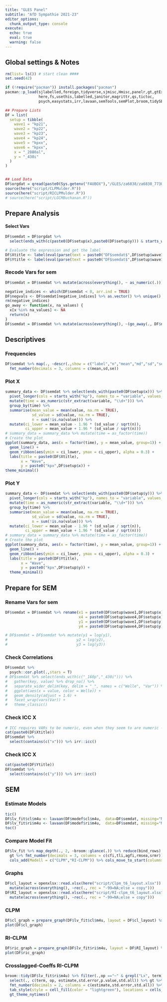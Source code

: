 ```yaml
---
title: "GLES Panel"
subtitle: "AfD Sympathie 2021-23"
editor_options: 
  chunk_output_type: console
execute: 
  echo: true
  eval: true
  warning: false
---
```


## Global settings & Notes
```r
rm(list= ls()) # start clean ####
set.seed(42)

if (!require("pacman")) install.packages("pacman")
pacman::p_load(sjlabelled,foreign,tidyverse,sjmisc,Hmisc,panelr,gt,gtExtras,
               here,fs,usethis,labelled,janitor,magrittr,qs,tictoc,
               psych,easystats,irr,lavaan,semTools,semPlot,broom,tidySEM)

## Prepare Lists
DF = list(
  setup = tibble(
    wave1 = "kp21",
    wave2 = "kp22",
    wave3 = "kp23",
    wave4 = "kp24",
    wave5 = "kpxx",
    wave6 = "kpxx",
    x = "_2880al",
    y = "_430i"
  )
)


## Load Data
DF$orgdat = qread(paste0(Sys.getenv("FAUBOX"),"/GLES/za6838/za6838_7730.qs"))
source(here("script/CLPMulder.R"))
source(here("script/RICLPMulder.R"))
# source(here("script/LGCMBuchanan.R"))
```

## Prepare Analysis

#### Select Vars

```r
DF$semdat = DF$orgdat %>%
  select(ends_with(c(paste0(DF$setup$x),paste0(DF$setup$y))) & starts_with(c(paste0(DF$setup$wave1),paste0(DF$setup$wave2),paste0(DF$setup$wave3),paste0(DF$setup$wave4),paste0(DF$setup$wave5))))

# Evaluate the expression and get the label
DF$Xtitle <- label(eval(parse(text = paste0("DF$semdat$",DF$setup$wave1,DF$setup$x))))
DF$Ytitle <- label(eval(parse(text = paste0("DF$semdat$",DF$setup$wave1,DF$setup$y))))
```

### Recode Vars for sem

```r
DF$semdat = DF$semdat %>% mutate(across(everything(), ~ as_numeric(.)))

negative_indices <- which(DF$semdat < 0, arr.ind = TRUE)
DF$negvals <- DF$semdat[negative_indices] %>% as.vector() %>% unique() %>% sort()
rm(negative_indices)
go_away <- function(x, na_values) {
  x[x %in% na_values] <- NA
  return(x)
}
DF$semdat = DF$semdat %>% mutate(across(everything(), ~(go_away(., DF$negvals))))
```

## Descriptives
### Frequencies
```r
DF$semdat %>% map(., ~descr(.,show = c("label","n","mean","md","sd","se","range"))) %>% reduce(bind_rows) %>% gt %>%
  fmt_number(decimals = 3, columns = c(mean,sd,se))
```
::: {.panel-tabset}
### Plot X
```r
summary_data <- DF$semdat %>% select(ends_with(paste0(DF$setup$x))) %>% 
  pivot_longer(cols = starts_with("kp"), names_to = "variable", values_to = "value") %>% 
  mutate(time = as_numeric(str_extract(variable, "\\d+"))) %>% 
  group_by(time) %>%
  summarise(mean_value = mean(value, na.rm = TRUE),
            sd_value = sd(value, na.rm = TRUE),
            n = sum(!is.na(value))) %>% 
  mutate(ci_lower = mean_value - 1.96 * (sd_value / sqrt(n)),
         ci_upper = mean_value + 1.96 * (sd_value / sqrt(n)))
# summary_data = summary_data %>% mutate(time = as_factor(time))
# Create the plot
ggplot(summary_data, aes(x = factor(time), y = mean_value, group=1)) +
  geom_line() +
  geom_ribbon(aes(ymin = ci_lower, ymax = ci_upper), alpha = 0.3) +
  labs(title = paste0(DF$Xtitle),
       x = "Wave",
       y = paste0("kpx",DF$setup$x)) +
theme_minimal()

```

### Plot Y
```r
summary_data <- DF$semdat %>% select(ends_with(paste0(DF$setup$y))) %>% 
  pivot_longer(cols = starts_with("kp"), names_to = "variable", values_to = "value") %>% 
  mutate(time = as_numeric(str_extract(variable, "\\d+"))) %>% 
  group_by(time) %>%
  summarise(mean_value = mean(value, na.rm = TRUE),
            sd_value = sd(value, na.rm = TRUE),
            n = sum(!is.na(value))) %>% 
  mutate(ci_lower = mean_value - 1.96 * (sd_value / sqrt(n)),
         ci_upper = mean_value + 1.96 * (sd_value / sqrt(n)))
# summary_data = summary_data %>% mutate(time = as_factor(time))
# Create the plot
ggplot(summary_data, aes(x = factor(time), y = mean_value, group=1)) +
  geom_line() +
  geom_ribbon(aes(ymin = ci_lower, ymax = ci_upper), alpha = 0.3) +
  labs(title = paste0(DF$Ytitle),
       x = "Wave",
       y = paste0("kpx",DF$setup$y)) +
  theme_minimal()
```
:::

## Prepare for SEM

### Rename Vars for sem

```r
DF$semdat = DF$semdat %>% rename(x1 = paste0(DF$setup$wave1,DF$setup$x), x2 = paste0(DF$setup$wave2,DF$setup$x), x3 = paste0(DF$setup$wave3,DF$setup$x),
                                 x4 = paste0(DF$setup$wave4,DF$setup$x),
                                 y1 = paste0(DF$setup$wave1,DF$setup$y), y2 = paste0(DF$setup$wave2,DF$setup$y), y3 = paste0(DF$setup$wave3,DF$setup$y),
                                 y4 = paste0(DF$setup$wave4,DF$setup$y))
```

```r
# DF$semdat = DF$semdat %>% mutate(y1 = log(y1),
#                               y2 = log(y2),
#                               y3 = log(y3))

```

::: {.panel-tabset}
### Check Correlations
```r
DF$semdat %>% 
  psych::cor.plot(.,stars = T)
# DF$semdat %>% select(ends_with(c("_160p","_430i"))) %>% 
#   gather(key, value) %>% drop_na() %>%
#   separate_wider_delim(key, delim = "_", names = c("Welle", "Var")) %>%
#   ggplot(aes(x = value, color = Welle)) +
#   geom_density(adjust = 1.6) +
#   facet_wrap(vars(Var)) +
#   theme_classic()

```

### Check ICC X
```r
# ICC requires VARs to be numeric, even when they seem to are numeric -> mutate!
cat(paste0(DF$Xtitle))
DF$semdat %>% 
  select(contains(c("x"))) %>% irr::icc()
```

### Check ICC X
```r
cat(paste0(DF$Ytitle))
DF$semdat %>%
  select(contains(c("y"))) %>% irr::icc()
```
:::

## SEM
### Estimate Models

```r
tic()
DF$lv_fit$cl$m4u <- lavaan(DF$modef$cl$m4u,  data=DF$semdat, missing="ML", estimator = "MLR", meanstructure = T, int.ov.free = T)
DF$lv_fit$ri$m4u <- lavaan(DF$modef$ri$m4u,  data=DF$semdat, missing="ML", estimator = "MLR", meanstructure = T, int.ov.free = T)
toc()
```

### Compare Model Fit
```r

DF$lv_fit %>% map_depth(., 2, ~broom::glance(.)) %>% reduce(bind_rows) %>% unnest_wider(m4u) %>% select(c(cfi,tli,agfi,rmsea,srmr,AIC,BIC)) %>% 
  gt %>% fmt_number(decimals = 3, columns = c(cfi,tli,agfi,rmsea,srmr)) %>% 
  cols_add(Modell = c("CLPM","RI-CLPM")) %>% cols_move_to_start(columns = Modell) %>% gt_theme_nytimes()

```

### Graphs
```r
DF$cl_layout = openxlsx::read.xlsx(here("script/Clpm_t6_layout.xlsx")) %>%
  mutate(across(everything(), ~rec(., rec = "-99=NA;else = copy")))
DF$RI_layout = openxlsx::read.xlsx(here("script/RI-clpm_t6_layout.xlsx")) %>%
  mutate(across(everything(), ~rec(., rec = "-99=NA;else = copy")))

```
::: {.panel-tabset}
### CLPM
```r
DF$cl_graph = prepare_graph(DF$lv_fit$cl$m4u, layout = DF$cl_layout) %>% edit_graph({label_location = 0.8}, element = "edges") %>% edit_graph({ label = paste(est_sig_std)}, element="edges") 
plot(DF$cl_graph)
```
### RI-CLPM
```r
DF$ric_graph = prepare_graph(DF$lv_fit$ri$m4u, layout = DF$RI_layout) %>% edit_graph({label_location = 0.8}, element = "edges") %>%edit_graph({ label = paste(est_sig_std)}, element="edges")
plot(DF$ric_graph)
```

### Crosslagged-Coeffs RI-CLPM
```r
broom::tidy(DF$lv_fit$ri$m4u) %>% filter(.,op =="~" & grepl("Lx", term) & grepl("Ly", term)) %>% 
  select(., c(term, op, estimate,std.error,p.value,std.all)) %>% gt %>% 
  fmt_number(decimals = 2, columns = c(estimate,std.error,std.all)) %>% fmt_number(decimals = 3, columns = p.value) %>%
  tab_style(style = cell_fill(color = "lightgreen"), locations = cells_body(columns = c(term,estimate,std.all), rows = p.value < 0.05)) %>%
  gt_theme_nytimes()
```
:::
